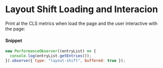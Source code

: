 # Layout Shift Loading and Interacion 

Print al the CLS metrics when load the page and the user interactive with the page:

#### Snippet

```js copy
new PerformanceObserver((entryList) => {
  console.log(entryList.getEntries());
}).observe({ type: "layout-shift", buffered: true });
```

